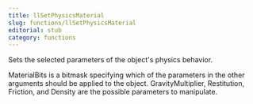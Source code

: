```yaml
---
title: llSetPhysicsMaterial
slug: functions/llSetPhysicsMaterial
editorial: stub
category: functions
---
```


<LSLFunction name="llSetPhysicsMaterial"/>

Sets the selected parameters of the object's physics behavior.

MaterialBits is a bitmask specifying which of the parameters in the other arguments should be applied to the object. GravityMultiplier, Restitution, Friction, and Density are the possible parameters to manipulate.
